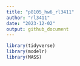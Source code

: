 ```yaml
---
title: "p8105_hw6_rl3411"
author: "rl3411"
date: "2023-12-02"
output: github_document
---
```



```r
library(tidyverse)
library(modelr)
library(MASS)
```